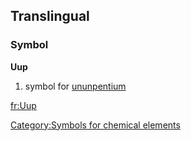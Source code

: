 ==Translingual==
===Symbol===
'''Uup'''
#{{chemistry}} symbol for [[ununpentium]]

[[fr:Uup]]
[[Category:Symbols for chemical elements]]